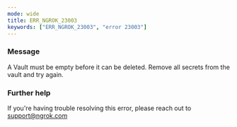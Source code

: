 ```yaml
---
mode: wide
title: ERR_NGROK_23003
keywords: ["ERR_NGROK_23003", "error 23003"]
---
```


### Message

A Vault must be empty before it can be deleted. Remove all secrets from the vault and try again.

### Further help

If you're having trouble resolving this error, please reach out to [support@ngrok.com](mailto:support@ngrok.com?subject=Help%20with%20ERR_NGROK_23003)
